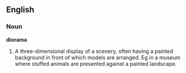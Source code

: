==English==
===Noun===
'''diorama'''
# A three-dimensional display of a scenery, often having a painted background in front of which models are arranged. Eg in a museum where stuffed animals are presented against a painted landscape.
